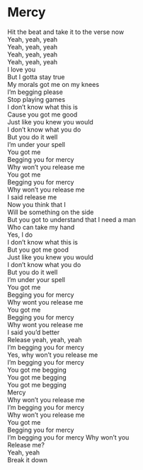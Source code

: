 # Mercy

Hit the beat and take it to the verse now  
Yeah, yeah, yeah  
Yeah, yeah, yeah  
Yeah, yeah, yeah  
Yeah, yeah, yeah  
I love you  
But I gotta stay true  
My morals got me on my knees  
I'm begging please  
Stop playing games  
I don't know what this is  
Cause you got me good  
Just like you knew you would  
I don't know what you do  
But you do it well  
I'm under your spell  
You got me  
Begging you for mercy  
Why won't you release me  
You got me  
Begging you for mercy  
Why won't you release me  
I said release me  
Now you think that I  
Will be something on the side  
But you got to understand that I need a man  
Who can take my hand  
Yes, I do  
I don't know what this is  
But you got me good  
Just like you knew you would  
I don't know what you do  
But you do it well  
I'm under your spell  
You got me  
Begging you for mercy  
Why wont you release me  
You got me  
Begging you for mercy  
Why wont you release me  
I said you'd better  
Release yeah, yeah, yeah  
I'm begging you for mercy  
Yes, why won't you release me  
I'm begging you for mercy  
You got me begging  
You got me begging  
You got me begging  
Mercy  
Why won't you release me  
I'm begging you for mercy  
Why won't you release me  
You got me  
Begging you for mercy  
I'm begging you for mercy Why won't you  
Release me?  
Yeah, yeah  
Break it down
